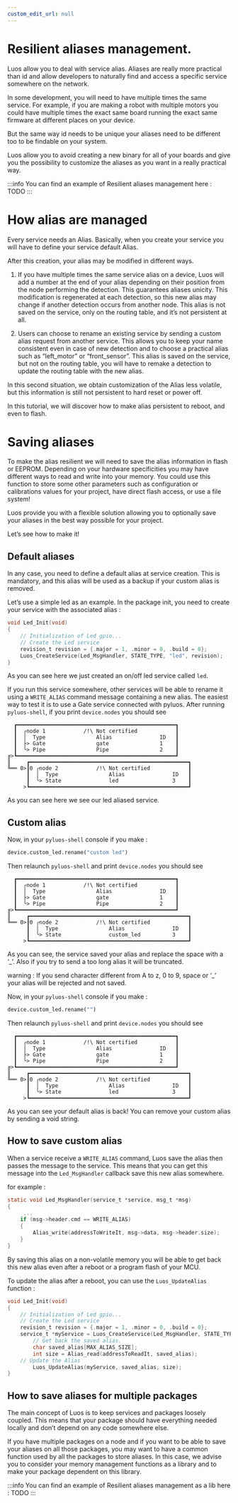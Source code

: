 ```yaml
---
custom_edit_url: null
---
```




# Resilient aliases management.

Luos allow you to deal with service alias. Aliases are really more practical than id and allow developers to naturally find and access a specific service somewhere on the network.

In some development, you will need to have multiple times the same service. For example, if you are making a robot with multiple motors you could have multiple times the exact same board running the exact same firmware at different places on your device.

But the same way id needs to be unique your aliases need to be different too to be findable on your system.

Luos allow you to avoid creating a new binary for all of your boards and give you the possibility to customize the aliases as you want in a really practical way.

:::info
You can find an example of Resilient aliases management here : TODO
:::

# How alias are managed

Every service needs an Alias. Basically, when you create your service you will have to define your service default Alias.

After this creation, your alias may be modified in different ways.

 1. If you have multiple times the same service alias on a device, Luos will add a number at the end of your alias depending on their position from the node performing the detection. This guarantees aliases unicity. This modification is regenerated at each detection, so this new alias may change if another detection occurs from another node. This alias is not saved on the service, only on the routing table, and it’s not persistent at all.

1. Users can choose to rename an existing service by sending a custom alias request from another service. This allows you to keep your name consistent even in case of new detection and to choose a practical alias such as “left_motor” or “front_sensor”. This alias is saved on the service, but not on the routing table, you will have to remake a detection to update the routing table with the new alias.

In this second situation, we obtain customization of the Alias less volatile, but this information is still not persistent to hard reset or power off.

In this tutorial, we will discover how to make alias persistent to reboot, and even to flash.

# Saving aliases

To make the alias resilient we will need to save the alias information in flash or EEPROM. Depending on your hardware specificities you may have different ways to read and write into your memory. You could use this function to store some other parameters such as configuration or calibrations values for your project, have direct flash access, or use a file system!

Luos provide you with a flexible solution allowing you to optionally save your aliases in the best way possible for your project.

Let’s see how to make it!

## Default aliases

In any case, you need to define a default alias at service creation. This is mandatory, and this alias will be used as a backup if your custom alias is removed.

Let’s use a simple led as an example. In the package init, you need to create your service with the associated alias :

```c
void Led_Init(void)
{
    // Initialization of Led gpio...
    // Create the Led service
    revision_t revision = {.major = 1, .minor = 0, .build = 0};
    Luos_CreateService(Led_MsgHandler, STATE_TYPE, "led", revision);
}
```

As you can see here we just created an on/off led service called `led`.

If you run this service somewhere, other services will be able to rename it using a `WRITE_ALIAS` command message containing a new alias. The easiest way to test it is to use a Gate service connected with pyluos. After running `pyluos-shell`, if you print `device.nodes` you should see

```
  ┏━━━━━━━━━━━━━━━━━━━━━━━━━━━━━━━━━━━━━━━━━━━━━━━━━━┓
  ┃  ╭node 1            /!\ Not certified            ┃
  ┃  │  Type                Alias               ID   ┃
  ┃  ├> Gate                gate                1    ┃
  ┃  ╰> Pipe                Pipe                2    ┃
╔>┗━━━━━━━━━━━━━━━━━━━━━━━━━━━━━━━━━━━━━━━━━━━━━━━━━━┛
║     ┏━━━━━━━━━━━━━━━━━━━━━━━━━━━━━━━━━━━━━━━━━━━━━━━━━━┓
╚══ 0>┃0 ╭node 2            /!\ Not certified            ┃
      ┃  │  Type                Alias               ID   ┃
      ┃  ╰> State               led                 3    ┃
     >┗━━━━━━━━━━━━━━━━━━━━━━━━━━━━━━━━━━━━━━━━━━━━━━━━━━┛
```

As you can see here we see our led aliased service.

## Custom alias

Now, in your `pyluos-shell` console if you make :

```python
device.custom_led.rename("custom led")
```

Then relaunch `pyluos-shell` and print `device.nodes` you should see

```
  ┏━━━━━━━━━━━━━━━━━━━━━━━━━━━━━━━━━━━━━━━━━━━━━━━━━━┓
  ┃  ╭node 1            /!\ Not certified            ┃
  ┃  │  Type                Alias               ID   ┃
  ┃  ├> Gate                gate                1    ┃
  ┃  ╰> Pipe                Pipe                2    ┃
╔>┗━━━━━━━━━━━━━━━━━━━━━━━━━━━━━━━━━━━━━━━━━━━━━━━━━━┛
║     ┏━━━━━━━━━━━━━━━━━━━━━━━━━━━━━━━━━━━━━━━━━━━━━━━━━━┓
╚══ 0>┃0 ╭node 2            /!\ Not certified            ┃
      ┃  │  Type                Alias               ID   ┃
      ┃  ╰> State               custom_led          3    ┃
     >┗━━━━━━━━━━━━━━━━━━━━━━━━━━━━━━━━━━━━━━━━━━━━━━━━━━┛
```

As you can see, the service saved your alias and replace the space with a ‘_’. Also if you try to send a too long alias it will be truncated.

warning : If you send character different from A to z, 0 to 9, space or ‘_’ your alias will be rejected and not saved.

Now, in your `pyluos-shell` console if you make :

```python
device.custom_led.rename("")
```

Then relaunch `pyluos-shell` and print `device.nodes` you should see

```
  ┏━━━━━━━━━━━━━━━━━━━━━━━━━━━━━━━━━━━━━━━━━━━━━━━━━━┓
  ┃  ╭node 1            /!\ Not certified            ┃
  ┃  │  Type                Alias               ID   ┃
  ┃  ├> Gate                gate                1    ┃
  ┃  ╰> Pipe                Pipe                2    ┃
╔>┗━━━━━━━━━━━━━━━━━━━━━━━━━━━━━━━━━━━━━━━━━━━━━━━━━━┛
║     ┏━━━━━━━━━━━━━━━━━━━━━━━━━━━━━━━━━━━━━━━━━━━━━━━━━━┓
╚══ 0>┃0 ╭node 2            /!\ Not certified            ┃
      ┃  │  Type                Alias               ID   ┃
      ┃  ╰> State               led                 3    ┃
     >┗━━━━━━━━━━━━━━━━━━━━━━━━━━━━━━━━━━━━━━━━━━━━━━━━━━┛
```

As you can see your default alias is back! You can remove your custom alias by sending a void string.

## How to save custom alias

When a service receive a `WRITE_ALIAS` command, Luos save the alias then passes the message to the service. This means that you can get this message into the `Led_MsgHandler` callback save this new alias somewhere.

for example :

```c
static void Led_MsgHandler(service_t *service, msg_t *msg)
{
     ...
    if (msg->header.cmd == WRITE_ALIAS)
    {
        Alias_write(addressToWriteIt, msg->data, msg->header.size);
    }
}
```

By saving this alias on a non-volatile memory you will be able to get back this new alias even after a reboot or a program flash of your MCU.

To update the alias after a reboot, you can use the `Luos_UpdateAlias` function :

```c
void Led_Init(void)
{
    // Initialization of Led gpio...
    // Create the Led service
    revision_t revision = {.major = 1, .minor = 0, .build = 0};
    service_t *myService = Luos_CreateService(Led_MsgHandler, STATE_TYPE, "led", revision);
        // Get back the saved alias.
        char saved_alias[MAX_ALIAS_SIZE];
        int size = Alias_read(addressToReadIt, saved_alias);
    // Update the Alias
        Luos_UpdateAlias(myService, saved_alias, size);
}
```

## How to save aliases for multiple packages

The main concept of Luos is to keep services and packages loosely coupled. This means that your package should have everything needed locally and don’t depend on any code somewhere else.

If you have multiple packages on a node and if you want to be able to save your aliases on all those packages, you may want to have a common function used by all the packages to store aliases. In this case, we advise you to consider your memory management functions as a library and to make your package dependent on this library.

:::info
You can find an example of Resilient aliases management as a lib here : TODO
:::
